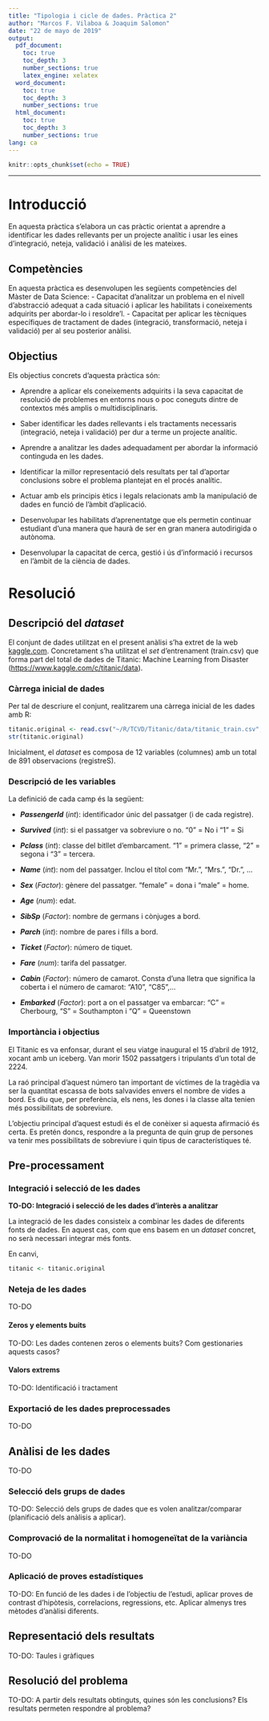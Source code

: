 ```yaml
---
title: "Tipologia i cicle de dades. Pràctica 2"
author: "Marcos F. Vilaboa & Joaquim Salomon"
date: "22 de mayo de 2019"
output: 
  pdf_document: 
    toc: true
    toc_depth: 3
    number_sections: true
    latex_engine: xelatex
  word_document: 
    toc: true
    toc_depth: 3
    number_sections: true
  html_document: 
    toc: true
    toc_depth: 3
    number_sections: true
lang: ca
---
```


```r
knitr::opts_chunk$set(echo = TRUE)
```

___

# Introducció
En aquesta pràctica s’elabora un cas pràctic orientat a aprendre a identificar les dades rellevants per un projecte analític i usar les eines d’integració, neteja, validació i anàlisi de les mateixes.

## Competències
En aquesta pràctica es desenvolupen les següents competències del Màster de Data Science:
- Capacitat d'analitzar un problema en el nivell d'abstracció adequat a cada situació i aplicar les habilitats i coneixements adquirits per abordar-lo i resoldre'l.
- Capacitat per aplicar les tècniques específiques de tractament de dades (integració, transformació, neteja i validació) per al seu posterior anàlisi.

## Objectius
Els objectius concrets d’aquesta pràctica són:

- Aprendre a aplicar els coneixements adquirits i la seva capacitat de resolució de problemes en entorns nous o poc coneguts dintre de contextos més amplis o multidisciplinaris.

- Saber identificar les dades rellevants i els tractaments necessaris (integració, neteja i validació) per dur a terme un projecte analític.

- Aprendre a analitzar les dades adequadament per abordar la informació continguda en les dades.

- Identificar la millor representació dels resultats per tal d’aportar conclusions sobre el problema plantejat en el procés analític.

- Actuar amb els principis ètics i legals relacionats amb la manipulació de dades en funció de l'àmbit d'aplicació.

- Desenvolupar les habilitats d'aprenentatge que els permetin continuar estudiant d'una manera que haurà de ser en gran manera autodirigida o autònoma.

- Desenvolupar la capacitat de cerca, gestió i ús d'informació i recursos en l'àmbit de la ciència de dades.

# Resolució
## Descripció del *dataset*
El conjunt de dades utilitzat en el present anàlisi s'ha extret de la web [kaggle.com](https://www.kaggle.com "Pàgina principal de Kaggle"). Concretament s'ha utilitzat el *set* d'entrenament (train.csv) que forma part del total de dades de Titanic: Machine Learning from Disaster (<https://www.kaggle.com/c/titanic/data>).

### Càrrega inicial de dades
Per tal de descriure el conjunt, realitzarem una càrrega inicial de les dades amb R:
```r
titanic.original <- read.csv("~/R/TCVD/Titanic/data/titanic_train.csv", header=TRUE)
str(titanic.original)
```

Inicialment, el *dataset* es composa de 12 variables (columnes) amb un total de 891 observacions (registreS). 

### Descripció de les variables
La definició de cada camp és la següent:

- _**PassengerId**_ (*int*): identificador únic del passatger (i de cada registre).

- _**Survived**_ (*int*): si el passatger va sobreviure o no. "0" = No i "1" = Si
  
- _**Pclass**_ (*int*): classe del bitllet d'embarcament. "1" = primera classe, "2" = segona i "3" = tercera.
  
- _**Name**_ (*int*): nom del passatger. Inclou el títol com "Mr.", "Mrs.", "Dr.", ...
  
- _**Sex**_ (*Factor*): gènere del passatger. "female" = dona i "male" = home. 

- _**Age**_ (*num*): edat.

- _**SibSp**_ (*Factor*): nombre de germans i cònjuges a bord.

- _**Parch**_ (*int*): nombre de pares i fills a bord.

- _**Ticket**_ (*Factor*): número de tiquet.

- _**Fare**_ (*num*): tarifa del passatger.

- _**Cabin**_ (*Factor*): número de camarot. Consta d'una lletra que significa la coberta i el número de camarot: "A10", "C85",...

- _**Embarked**_ (*Factor*): port a on el passatger va embarcar: "C" = Cherbourg, "S" = Southampton i "Q" = Queenstown

### Importància i objectius
El Titanic es va enfonsar, durant el seu viatge inaugural el 15 d'abril de 1912, xocant amb un iceberg. Van morir 1502 passatgers i tripulants d'un total de 2224. 

La raó principal d'aquest número tan important de víctimes de la tragèdia va ser la quantitat escassa de bots salvavides envers el nombre de vides a bord. Es diu que, per preferència, els nens, les dones i la classe alta tenien més possibilitats de sobreviure.

L'objectiu principal d'aquest estudi és el de conèixer si aquesta afirmació és certa. Es pretén doncs, respondre a la pregunta de quin grup de persones va tenir mes possibilitats de sobreviure i quin tipus de característiques té.

## Pre-processament
### Integració i selecció de les dades
**TO-DO: Integració i selecció de les dades d’interès a analitzar**

La integració de les dades consisteix a combinar les dades de diferents fonts de dades. En aquest cas, com que ens basem en un *dataset* concret, no serà necessari integrar més fonts. 

En canvi, 
```r
titanic <- titanic.original

```

### Neteja de les dades
TO-DO

#### Zeros y elements buits
TO-DO: Les dades contenen zeros o elements buits? Com gestionaries aquests casos?

#### Valors extrems
TO-DO: Identificació i tractament

### Exportació de les dades preprocessades
TO-DO

## Anàlisi de les dades
TO-DO

### Selecció dels grups de dades
TO-DO: Selecció dels grups de dades que es volen analitzar/comparar (planificació dels anàlisis a aplicar).

### Comprovació de la normalitat i homogeneïtat de la variància
TO-DO

### Aplicació de proves estadístiques 
TO-DO: En funció de les dades i de l’objectiu de l’estudi, aplicar proves de contrast d’hipòtesis, correlacions, regressions, etc. Aplicar almenys tres mètodes d’anàlisi diferents.

## Representació dels resultats
TO-DO: Taules i gràfiques

## Resolució del problema
TO-DO: A partir dels resultats obtinguts, quines són les conclusions? Els resultats permeten respondre al problema?